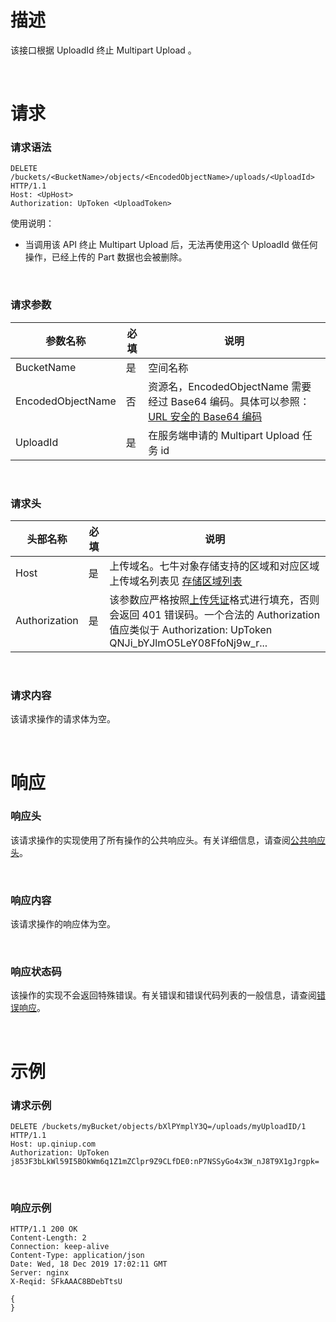 <a id="abortMultipartUpload-description"></a>
# **描述** 

该接口根据 UploadId 终止 Multipart Upload 。


<br>

<a id="abortMultipartUpload-requests"></a>
# **请求**
<a id="abortMultipartUpload-requests-syntax"></a>

### **请求语法**

```
DELETE /buckets/<BucketName>/objects/<EncodedObjectName>/uploads/<UploadId> HTTP/1.1
Host: <UpHost>
Authorization: UpToken <UploadToken>
```
使用说明：
* 当调用该 API 终止 Multipart Upload 后，无法再使用这个 UploadId 做任何操作，已经上传的 Part 数据也会被删除。


<br>

<a id="abortMultipartUpload-request-parameters"></a>
### **请求参数**

| 参数名称 | 必填 | 说明 |
| --- | --- | --- |
| BucketName | 是 | 空间名称|
| EncodedObjectName | 否 | 资源名，EncodedObjectName 需要经过 Base64 编码。具体可以参照：[URL 安全的 Base64 编码](/kodo/manual/1231/appendix#urlsafe-base64) |
| UploadId | 是 | 在服务端申请的 Multipart Upload 任务 id |

<br>

<a id="abortMultipartUpload-request-headers"></a>
### **请求头**
|头部名称       | 必填 | 说明|
|------------- | --- | -------------------------------- | 
|Host           | 是   | 上传域名。<span id="Endpoint">七牛对象存储支持的区域和对应区域上传域名列表见 [存储区域列表](/kodo/1671/region-endpoint-fq)</span> |
|Authorization  | 是   | 该参数应严格按照[上传凭证](/kodo/manual/1208/upload-token)格式进行填充，否则会返回 401 错误码。一个合法的 Authorization 值应类似于 Authorization: UpToken QNJi_bYJlmO5LeY08FfoNj9w_r... |

<br>

<a id="abortMultipartUpload-request-elements"></a>
### **请求内容**
该请求操作的请求体为空。

<br>

<a id="abortMultipartUpload-responses"></a>
# **响应**

<a id="abortMultipartUpload-request-headers"></a>
### **响应头**
该请求操作的实现使用了所有操作的公共响应头。有关详细信息，请查阅[公共响应头](/kodo/api/3924/common-response-headers)。


<br>

<a id="buckets-response-elements"></a>
### **响应内容**
该请求操作的响应体为空。

<br>

<a id="buckets-special-errors"></a>
### **响应状态码**
该操作的实现不会返回特殊错误。有关错误和错误代码列表的一般信息，请查阅[错误响应](/kodo/api/3928/error-responses)。

<br>

<a id="abortMultipartUpload-examples"></a>
# **示例**
<a id="abortMultipartUpload-request-examples"></a>

### **请求示例**
```
DELETE /buckets/myBucket/objects/bXlPYmplY3Q=/uploads/myUploadID/1 HTTP/1.1
Host: up.qiniup.com
Authorization: UpToken j853F3bLkWl59I5BOkWm6q1Z1mZClpr9Z9CLfDE0:nP7NSSyGo4x3W_nJ8T9X1gJrgpk=
```

<br>

<a id="abortMultipartUpload-response-examples"></a>
### **响应示例**
```
HTTP/1.1 200 OK
Content-Length: 2
Connection: keep-alive
Content-Type: application/json
Date: Wed, 18 Dec 2019 17:02:11 GMT
Server: nginx
X-Reqid: SFkAAAC8BDebTtsU

{
}
```